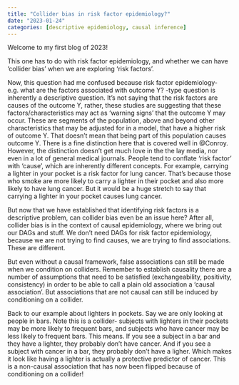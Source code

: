 ```yaml
---
title: "Collider bias in risk factor epidemiology?"
date: "2023-01-24"
categories: [descriptive epidemiology, causal inference]
---
```


Welcome to my first blog of 2023! 

This one has to do with risk factor epidemiology, and whether we can have 'collider bias' when we are exploring 'risk factors'.  

Now, this question had me confused because risk factor epidemiology- e.g. what are the factors associated with outcome Y? -type question is inherently a descriptive question.  It's not saying that the risk factors are causes of the outcome Y, rather, these studies are suggesting that these factors/characteristics may act as 'warning signs' that the outcome Y may occur.  These are segments of the population, above and beyond other characteristics that may be adjusted for in a model, that have a higher risk of outcome Y.  That doesn't mean that being part of this population causes outcome Y.  There is a fine distinction here that is covered well in @Conroy.  However, the distinction doesn't get much love in the the lay media, nor even in a lot of general medical journals.  People tend to conflate 'risk factor' with 'cause', which are inherently different concepts. For example, carrying a lighter in your pocket is a risk factor for lung cancer.  That's because those who smoke are more likely to carry a lighter in their pocket and also more likely to have lung cancer.  But it would be a huge stretch to say that carrying a lighter in your pocket causes lung cancer. 

But now that we have established that identifying risk factors is a descriptive problem, can collider bias even be an issue here?  After all, collider bias is in the context of causal epidemiology, where we bring out our DAGs and stuff.  We don't need DAGs for risk factor epidemiology, because we are not trying to find causes, we are trying to find associations.  These are different.  

But even without a causal framework, false associations can still be made when we condition on colliders.  Remember to establish causality there are a number of assumptions that need to be satisfied (exchangeability, positivity, consistency) in order to be able to call a plain old association a 'causal association'.  But associations that are not causal can still be induced by conditioning on a collider.

Back to our example about lighters in pockets.  Say we are only looking at people in bars.  Note this is a collider- subjects with lighters in their pockets may be more likely to frequent bars, and subjects who have cancer may be less likely to frequent bars.   This means.  If you see a subject in a bar and they have a lighter, they probably don't have cancer.  And if you see a subject with cancer in a bar, they probably don't have a ligher.  Which makes it look like having a lighter is actually a protective predictor of cancer.  This is a non-causal association that has now been flipped because of conditioning on a collider! 



